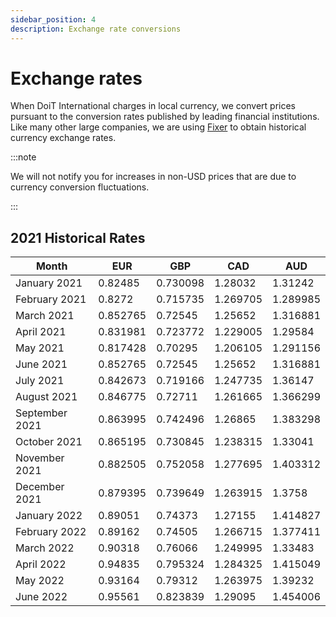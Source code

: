 ```yaml
---
sidebar_position: 4
description: Exchange rate conversions
---
```


# Exchange rates

When DoiT International charges in local currency, we convert prices pursuant to the conversion rates published by leading financial institutions. Like many other large companies, we are using [Fixer](https://fixer.io) to obtain historical currency exchange rates.

:::note

We will not notify you for increases in non-USD prices that are due to currency conversion fluctuations.

:::

## 2021 Historical Rates

| Month          | EUR      | GBP      | CAD      | AUD      |
| -------------- | -------- | -------- | -------- | -------- |
| January 2021   | 0.82485  | 0.730098 | 1.28032  | 1.31242  |
| February 2021  | 0.8272   | 0.715735 | 1.269705 | 1.289985 |
| March 2021     | 0.852765 | 0.72545  | 1.25652  | 1.316881 |
| April 2021     | 0.831981 | 0.723772 | 1.229005 | 1.29584  |
| May 2021       | 0.817428 | 0.70295  | 1.206105 | 1.291156 |
| June 2021      | 0.852765 | 0.72545  | 1.25652  | 1.316881 |
| July 2021      | 0.842673 | 0.719166 | 1.247735 | 1.36147  |
| August 2021    | 0.846775 | 0.72711  | 1.261665 | 1.366299 |
| September 2021 | 0.863995 | 0.742496 | 1.26865  | 1.383298 |
| October 2021   | 0.865195 | 0.730845 | 1.238315 | 1.33041  |
| November 2021  | 0.882505 | 0.752058 | 1.277695 | 1.403312 |
| December 2021  | 0.879395 | 0.739649 | 1.263915 | 1.3758   |
| January 2022   | 0.89051  | 0.74373  | 1.27155  | 1.414827 |
| February 2022  | 0.89162  | 0.74505  | 1.266715 | 1.377411 |
| March 2022     | 0.90318  | 0.76066  | 1.249995 | 1.33483  |
| April 2022     | 0.94835  | 0.795324 | 1.284325 | 1.415049 |
| May 2022       | 0.93164  | 0.79312  | 1.263975 | 1.39232  |
| June 2022      | 0.95561  | 0.823839 | 1.29095  | 1.454006 |
